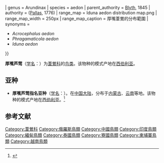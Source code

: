 {{noteTA
|T=zh-cn:厚嘴芦莺; zh-tw:厚嘴葦鶯; 
|1=zh-cn:厚嘴芦莺; zh-tw:厚嘴葦鶯; 
}}
{{speciesbox
| name = 厚嘴葦鶯
| image = Thick-billed Warbler 1 @ Kakkadampoil 2-2-14.jpg
| image_width = 260px
| image_caption = 
| status = LC
| status_system = iucn3.1
| status_ref = <ref name = iucn>{{ IUCN | assessors = [[BirdLife_International|BirdLife International]] | year = 2016 | version = 2020.1 | id = 22714871 | title = ''Arundinax aedon'' | accessdate = 2016-10-01 }}</ref>
| genus = Arundinax
| species = aedon
| parent_authority = [[愛德華·布萊思|Blyth]], 1845
| authority = ([[Peter_Simon_Pallas|Pallas]], 1776)
| range_map = Iduna aedon distribution map.png
| range_map_width = 250px
| range_map_caption = 厚嘴葦鶯的分布範圍{{leftlegend|#FFFF00|繁殖區|outline=gray}}{{leftlegend|#0000FF|度冬區|outline=gray}}
| synonyms = 
* ''Acrocephalus aedon''
* ''Phragamaticola aedon''
* ''Iduna aedon''
}}

'''厚嘴芦莺'''（[[学名|学名]]：{{lang|la|''Arundinax aedon''}}）为[[葦鶯科|葦鶯科]]的[[鸟类|鸟类]]。该物种的模式产地在[[西伯利亚|西伯利亚]]。

==亚种==
*'''厚嘴芦莺指名亚种'''（[[学名|学名]]：{{lang|la|''Arundinax aedon aedon''}}）。在[[中国大陆|中国大陆]]，分布于[[内蒙古|内蒙古]]、[[云南|云南]]等地。该物种的模式产地在[[西伯利亚|西伯利亚]]。<ref name='id3679'>{{cite web| url =http://www.bioinfo.cn/db05/BjdwSpecies.php?action=view&id=3679| title =厚嘴芦莺指名亚种| work =《中国动物物种编目数据库》| publisher =中国科学院微生物研究所| author =中国科学院动物研究所| accessdate =2009-04-04| deadurl =yes| archiveurl =https://web.archive.org/web/20160305030959/http://www.bioinfo.cn/db05/BjdwSpecies.php?action=view&id=3679| archivedate =2016-03-05}}</ref>

== 参考文献 ==
{{reflist}}
{{Taxonbar|from=Q28778418}}

[[Category:葦鶯科|Category:葦鶯科]]
[[Category:俄羅斯鳥類|Category:俄羅斯鳥類]]
[[Category:中國鳥類|Category:中國鳥類]]
[[Category:印度鳥類|Category:印度鳥類]]
[[Category:緬甸鳥類|Category:緬甸鳥類]]
[[Category:泰國鳥類|Category:泰國鳥類]]
[[Category:寮國鳥類|Category:寮國鳥類]]
[[Category:柬埔寨鳥類|Category:柬埔寨鳥類]]
[[Category:越南鳥類|Category:越南鳥類]]

{{Passeriformes-stub}}